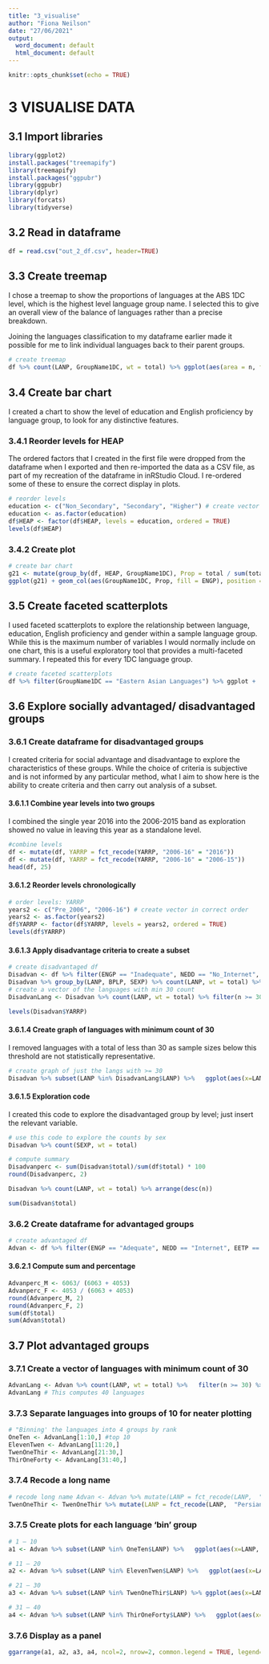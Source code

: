 ---
title: "3_visualise"
author: "Fiona Neilson"
date: "27/06/2021"
output:
  word_document: default
  html_document: default
---

```{r setup, include=FALSE}
knitr::opts_chunk$set(echo = TRUE)
```

# 3 VISUALISE DATA

## 3.1 Import libraries

```{r, message=FALSE, warning=FALSE}
library(ggplot2)
install.packages("treemapify")
library(treemapify) 
install.packages("ggpubr")
library(ggpubr)
library(dplyr)
library(forcats)
library(tidyverse)
```

## 3.2 Read in dataframe

```{r}
df = read.csv("out_2_df.csv", header=TRUE)
```

## 3.3 Create treemap 

I chose a treemap to show the proportions of languages at the ABS 1DC level, which is the highest level language group name. I selected this to give an overall view of the balance of languages rather than a precise breakdown. 

Joining the languages classification to my dataframe earlier made it possible for me to link individual languages back to their parent groups.

```{r, fig.cap = "Fig 1"}
# create treemap
df %>% count(LANP, GroupName1DC, wt = total) %>% ggplot(aes(area = n, fill = GroupName1DC, label = LANP)) +  geom_treemap() +  geom_treemap_text(fontface = "italic", colour = "white", place = "centre",  grow = TRUE) + labs(fill = "Language Group") + ggtitle("Languages other than English spoken in the \nCity of Greater Dandenong")
```

## 3.4 Create bar chart

I created a chart to show the level of education and English proficiency by language group, to look for any distinctive features.

### 3.4.1 Reorder levels for HEAP 

The ordered factors that I created in the first file were dropped from the dataframe when I exported and then re-imported the data as a CSV file, as part of my recreation of the dataframe in inRStudio Cloud. I re-ordered some of these to ensure the correct display in plots.

```{r}
# reorder levels
education <- c("Non_Secondary", "Secondary", "Higher") # create vector in correct order
education <- as.factor(education)
df$HEAP <- factor(df$HEAP, levels = education, ordered = TRUE)
levels(df$HEAP)
```
### 3.4.2 Create plot 

```{r, fig.cap = "Fig 2"}
# create bar chart 
g21 <- mutate(group_by(df, HEAP, GroupName1DC), Prop = total / sum(total))
ggplot(g21) + geom_col(aes(GroupName1DC, Prop, fill = ENGP), position = "stack") + facet_wrap(~HEAP, ncol = 4) + coord_flip() + theme(axis.text.x = element_text(angle = 90, hjust = 1)) + labs(fill = "English") + xlab("Language Group") + ylab("Proportion")
```

## 3.5 Create faceted scatterplots

I used faceted scatterplots to explore the relationship between language, education, English proficiency and gender within a sample language group. While this is the maximum number of variables I would normally include on one chart, this is a useful exploratory tool that provides a multi-faceted summary. I repeated this for every 1DC language group. 

```{r, fig.cap = "Fig 3"}
# create faceted scatterplots 
df %>% filter(GroupName1DC == "Eastern Asian Languages") %>% ggplot +  geom_point(mapping = aes(x = HEAP, y = SEXP, colour = ENGP, size = total), position = position_jitter(width = 0.2, height = 0.2),  alpha = 0.6) + labs(colour = "English", size = "Count") + xlab("Educational level") + ylab("Gender") + facet_wrap(.~LANP, ncol = 4) + theme(axis.text.x = element_text(angle = 45, hjust = 1))
```

## 3.6 Explore socially advantaged/ disadvantaged groups

### 3.6.1 Create dataframe for disadvantaged groups

I created criteria for social advantage and disadvantage to explore the characteristics of these groups. While the choice of criteria is subjective and is not informed by any particular method, what I aim to show here is the ability to create criteria and then carry out analysis of a subset. 


#### 3.6.1.1 Combine year levels into two groups

I combined the single year 2016 into the 2006-2015 band as exploration showed no value in leaving this year as a standalone level. 

```{r}
#combine levels
df <- mutate(df, YARRP = fct_recode(YARRP, "2006-16" = "2016"))
df <- mutate(df, YARRP = fct_recode(YARRP, "2006-16" = "2006-15"))
head(df, 25)
```

#### 3.6.1.2 Reorder levels chronologically

```{r}
# order levels: YARRP 
years2 <- c("Pre_2006", "2006-16") # create vector in correct order
years2 <- as.factor(years2)
df$YARRP <- factor(df$YARRP, levels = years2, ordered = TRUE)
levels(df$YARRP)
```

#### 3.6.1.3 Apply disadvantage criteria to create a subset

```{r}
# create disadvantaged df
Disadvan <- df %>% filter(ENGP == "Inadequate", NEDD == "No_Internet", EETP == "Not_Engaged", HEAP == "Non_Secondary")
Disadvan %>% group_by(LANP, BPLP, SEXP) %>% count(LANP, wt = total) %>% arrange(desc(n))
# create a vector of the languages with min 30 count
DisadvanLang <- Disadvan %>% count(LANP, wt = total) %>% filter(n >= 30)
```

```{r}
levels(Disadvan$YARRP)
```

#### 3.6.1.4 Create graph of languages with minimum count of 30 

I removed languages with a total of less than 30 as sample sizes below this threshold are not statistically representative. 

```{r, fig.cap = "Fig 4"}
# create graph of just the langs with >= 30 
Disadvan %>% subset(LANP %in% DisadvanLang$LANP) %>%   ggplot(aes(x=LANP, y=total, fill=SEXP)) + geom_bar(stat="identity", position="dodge") + coord_flip() + facet_grid(.~YARRP) + theme(legend.position = "top",  axis.text.x = element_text(angle = 45, hjust = 1, vjust = 0.5)) +  xlab("Language") + ylab("Count >= 30") + labs(fill = "Gender")
```

#### 3.6.1.5 Exploration code

I created this code to explore the disadvantaged group by level; just insert the relevant variable.

```{r}
# use this code to explore the counts by sex
Disadvan %>% count(SEXP, wt = total) 
```
```{r}
# compute summary 
Disadvanperc <- sum(Disadvan$total)/sum(df$total) * 100    
round(Disadvanperc, 2)
```

```{r}
Disadvan %>% count(LANP, wt = total) %>% arrange(desc(n))
```


```{r}
sum(Disadvan$total) 
```


### 3.6.2 Create dataframe for advantaged groups

```{r}
# create advantaged df
Advan <- df %>% filter(ENGP == "Adequate", NEDD == "Internet", EETP == "Fully", HEAP == "Higher") 
```

#### 3.6.2.1 Compute sum and percentage

```{r}
Advanperc_M <- 6063/ (6063 + 4053)
Advanperc_F <- 4053 / (6063 + 4053) 
round(Advanperc_M, 2)
round(Advanperc_F, 2)
sum(df$total) 
sum(Advan$total) 
```
## 3.7 Plot advantaged groups

### 3.7.1 Create a vector of languages with minimum count of 30 

```{r}
AdvanLang <- Advan %>% count(LANP, wt = total) %>%   filter(n >= 30) %>% arrange(desc(n))
AdvanLang # This computes 40 languages
```

### 3.7.3 Separate languages into groups of 10 for neater plotting 

```{r}
# "Binning' the languages into 4 groups by rank
OneTen <- AdvanLang[1:10,] #top 10
ElevenTwen <- AdvanLang[11:20,]
TwenOneThir <- AdvanLang[21:30,]
ThirOneForty <- AdvanLang[31:40,]
```

### 3.7.4 Recode a long name

```{r}
# recode long name Advan <- Advan %>% mutate(LANP = fct_recode(LANP,  "Persian" = "Persian (excluding Dari)"))
TwenOneThir <- TwenOneThir %>% mutate(LANP = fct_recode(LANP,  "Persian" = "Persian (excluding Dari)"))
```

### 3.7.5 Create plots for each language 'bin' group

```{r}
# 1 – 10
a1 <- Advan %>% subset(LANP %in% OneTen$LANP) %>%   ggplot(aes(x=LANP, y=total, fill=SEXP)) + geom_bar(stat="identity", position="dodge") + coord_flip() + facet_grid(.~YARRP) + ylab("") + theme(legend.position="none") + xlab(NULL) 

# 11 – 20
a2 <- Advan %>% subset(LANP %in% ElevenTwen$LANP) %>%   ggplot(aes(x=LANP, y=total, fill=SEXP)) + geom_bar(stat="identity", position="dodge") + coord_flip() + facet_grid(.~YARRP) + ylab("") + theme(legend.position="none") + xlab(NULL) 

# 21 – 30
a3 <- Advan %>% subset(LANP %in% TwenOneThir$LANP) %>% ggplot(aes(x=LANP, y=total, fill=SEXP)) +  geom_bar(stat="identity", position="dodge") + coord_flip() +  facet_grid(.~YARRP) +  ylab("") + theme(legend.position="none") + xlab(NULL) 

# 31 – 40
a4 <- Advan %>% subset(LANP %in% ThirOneForty$LANP) %>%   ggplot(aes(x=LANP, y=total, fill=SEXP)) + geom_bar(stat="identity", position="dodge") + coord_flip() +  facet_grid(.~YARRP) + ylab("") + xlab(NULL) + labs(fill = "Gender")
```

### 3.7.6 Display as a panel

```{r, fig.cap = "Fig 5"}
ggarrange(a1, a2, a3, a4, ncol=2, nrow=2, common.legend = TRUE, legend="bottom")
```

